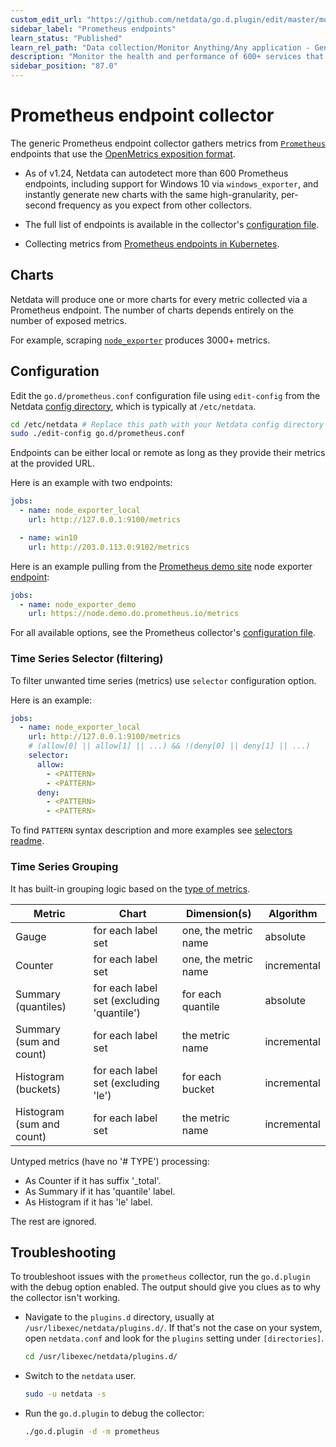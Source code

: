```yaml
---
custom_edit_url: "https://github.com/netdata/go.d.plugin/edit/master/modules/prometheus/README.md"
sidebar_label: "Prometheus endpoints"
learn_status: "Published"
learn_rel_path: "Data collection/Monitor Anything/Any application - Generic Collectors"
description: "Monitor the health and performance of 600+ services that support the Prometheus metrics with Netdata's per-second frequency and zero configuration."
sidebar_position: "87.0"
---
```



# Prometheus endpoint collector

The generic Prometheus endpoint collector gathers metrics from [`Prometheus`](https://prometheus.io/) endpoints that use
the [OpenMetrics exposition format](https://prometheus.io/docs/instrumenting/exposition_formats/).

- As of v1.24, Netdata can autodetect more than 600 Prometheus endpoints, including support for Windows 10 via
  `windows_exporter`, and instantly generate new charts with the same high-granularity, per-second frequency as you
  expect from other collectors.

- The full list of endpoints is available in the
  collector's [configuration file](https://github.com/netdata/go.d.plugin/blob/master/config/go.d/prometheus.conf).

- Collecting metrics
  from [Prometheus endpoints in Kubernetes](https://github.com/netdata/helmchart#prometheus-endpoints).

## Charts

Netdata will produce one or more charts for every metric collected via a Prometheus endpoint. The number of charts
depends entirely on the number of exposed metrics.

For example, scraping [`node_exporter`](https://github.com/prometheus/node_exporter) produces 3000+ metrics.

## Configuration

Edit the `go.d/prometheus.conf` configuration file using `edit-config` from the
Netdata [config directory](/docs/getting-started/manage-and-configure/configuration), which is typically at `/etc/netdata`.

```bash
cd /etc/netdata # Replace this path with your Netdata config directory
sudo ./edit-config go.d/prometheus.conf
```

Endpoints can be either local or remote as long as they provide their metrics at the provided URL.

Here is an example with two endpoints:

```yaml
jobs:
  - name: node_exporter_local
    url: http://127.0.0.1:9100/metrics

  - name: win10
    url: http://203.0.113.0:9182/metrics
```

Here is an example pulling from the [Prometheus demo site](https://demo.do.prometheus.io/) node
exporter [endpoint](https://node.demo.do.prometheus.io/metrics):

```yaml
jobs:
  - name: node_exporter_demo
    url: https://node.demo.do.prometheus.io/metrics
```

For all available options, see the Prometheus
collector's [configuration file](https://github.com/netdata/go.d.plugin/blob/master/config/go.d/prometheus.conf).

### Time Series Selector (filtering)

To filter unwanted time series (metrics) use `selector` configuration option.

Here is an example:

```yaml
jobs:
  - name: node_exporter_local
    url: http://127.0.0.1:9100/metrics
    # (allow[0] || allow[1] || ...) && !(deny[0] || deny[1] || ...)
    selector:
      allow:
        - <PATTERN>
        - <PATTERN>
      deny:
        - <PATTERN>
        - <PATTERN>
```

To find `PATTERN` syntax description and more examples
see [selectors readme](https://github.com/netdata/go.d.plugin/tree/master/pkg/prometheus/selector#time-series-selector).

### Time Series Grouping

It has built-in grouping logic based on the [type of metrics](https://prometheus.io/docs/concepts/metric_types/).

| Metric                    | Chart                                     | Dimension(s)         | Algorithm   |
|---------------------------|-------------------------------------------|----------------------|-------------|
| Gauge                     | for each label set                        | one, the metric name | absolute    |
| Counter                   | for each label set                        | one, the metric name | incremental |
| Summary (quantiles)       | for each label set (excluding 'quantile') | for each quantile    | absolute    |
| Summary (sum and count)   | for each label set                        | the metric name      | incremental |
| Histogram (buckets)       | for each label set (excluding 'le')       | for each bucket      | incremental |
| Histogram (sum and count) | for each label set                        | the metric name      | incremental |

Untyped metrics (have no '# TYPE') processing:

- As Counter if it has suffix '_total'.
- As Summary if it has 'quantile' label.
- As Histogram if it has 'le' label.

The rest are ignored.

## Troubleshooting

To troubleshoot issues with the `prometheus` collector, run the `go.d.plugin` with the debug option enabled. The output
should give you clues as to why the collector isn't working.

- Navigate to the `plugins.d` directory, usually at `/usr/libexec/netdata/plugins.d/`. If that's not the case on
  your system, open `netdata.conf` and look for the `plugins` setting under `[directories]`.

  ```bash
  cd /usr/libexec/netdata/plugins.d/
  ```

- Switch to the `netdata` user.

  ```bash
  sudo -u netdata -s
  ```

- Run the `go.d.plugin` to debug the collector:

  ```bash
  ./go.d.plugin -d -m prometheus
  ```
